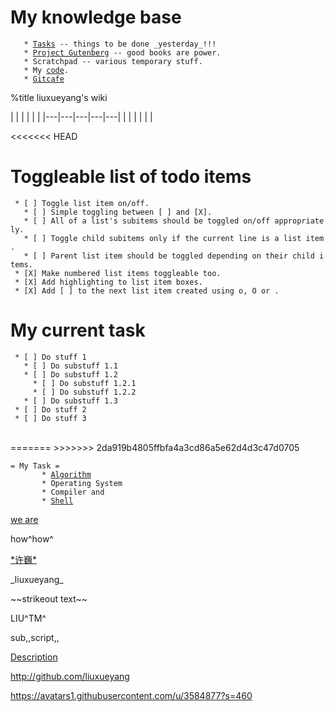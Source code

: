 {{http://vimwiki.googlecode.com/hg/images/vimwiki_logo.png}}
= My knowledge base =
    * [[Tasks]] -- things to be done _yesterday_!!!
    * [[Project Gutenberg]] -- good books are power.
    * Scratchpad -- various temporary stuff.
    * My [[code]].
    * [[Gitcafe]]

%title liuxueyang's wiki

|   |   |   |   |   |
|---|---|---|---|---|
|   |   |   |   |   |

<<<<<<< HEAD

= Toggleable list of todo items =
  * [ ] Toggle list item on/off.
    * [ ] Simple toggling between [ ] and [X].
    * [ ] All of a list's subitems should be toggled on/off appropriately.
    * [ ] Toggle child subitems only if the current line is a list item.
    * [ ] Parent list item should be toggled depending on their child items.
  * [X] Make numbered list items toggleable too.
  * [X] Add highlighting to list item boxes.
  * [X] Add [ ] to the next list item created using o, O or <CR>.


= My current task =
  * [ ] Do stuff 1
    * [ ] Do substuff 1.1
    * [ ] Do substuff 1.2
      * [ ] Do substuff 1.2.1
      * [ ] Do substuff 1.2.2
    * [ ] Do substuff 1.3
  * [ ] Do stuff 2
  * [ ] Do stuff 3
 
 
=======
>>>>>>> 2da919b4805ffbfa4a3cd86a5e62d4d3c47d0705
 = My Task =
		* [[Algorithm]]
		* Operating System
		* Compiler and 
		* [[Shell]]

[[we are]]

how^how^

[[*许巍*]]

_liuxueyang_


~~strikeout text~~

LIU^TM^

sub,,script,,

[[This is a link|Description]]

http://github.com/liuxueyang

https://avatars1.githubusercontent.com/u/3584877?s=460

